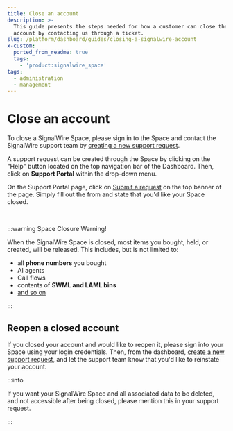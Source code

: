 ```yaml
---
title: Close an account
description: >-
  This guide presents the steps needed for how a customer can close their
  account by contacting us through a ticket.
slug: /platform/dashboard/guides/closing-a-signalwire-account
x-custom:
  ported_from_readme: true
  tags:
    - 'product:signalwire_space'
tags:
  - administration
  - management
---
```


# Close an account

To close a SignalWire Space, please sign in to the Space and contact the SignalWire support team
by [creating a new support request](https://support.signalwire.com/hc/en-us/requests/new).

A support request can be created through the Space by clicking on the "Help" button located on the top navigation bar of the Dashboard.
Then, click on <b>Support Portal</b> within the drop-down menu.

On the Support Portal page, click on
[Submit a request](https://support.signalwire.com/hc/en-us/requests/new)
on the top banner of the page. Simply fill out the from and state that you'd like
your Space closed.

<br />

:::warning Space Closure Warning!

When the SignalWire Space is closed, most items you bought, held, or created,
will be released. This includes, but is not limited to:

- all **phone numbers** you bought
- AI agents
- Call flows
- contents of **SWML and LAML bins**
- [and so on](/platform/call-fabric/resources)

:::

## Reopen a closed account

If you closed your account and would like to reopen it,
please sign into your Space using your login credentials.
Then, from the dashboard,
[create a new support request](https://support.signalwire.com/hc/en-us/requests/new),
and let the support team know that you'd like to reinstate your account.

:::info

If you want your SignalWire Space and all associated data to be deleted, and
not accessible after being closed, please mention this in your support request.

:::
